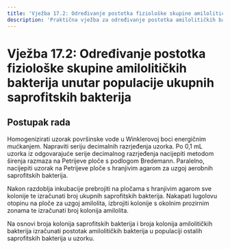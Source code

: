 ```yaml
---
title: 'Vježba 17.2: Određivanje postotka fiziološke skupine amilolitičkih bakterija'
description: 'Praktična vježba za određivanje postotka amilolitičkih bakterija unutar populacije ukupnih saprofitskih bakterija'
---
```


# Vježba 17.2: Određivanje postotka fiziološke skupine amilolitičkih bakterija unutar populacije ukupnih saprofitskih bakterija

## Postupak rada

Homogenizirati uzorak površinske vode u Winklerovoj boci energičnim mućkanjem. Napraviti seriju decimalnih razrjeđenja uzorka. Po 0,1 mL uzorka iz odgovarajuće serije decimalnog razrjeđenja nacijepiti metodom širenja razmaza na Petrijeve ploče s podlogom Bredemann. Paralelno, nacijepiti uzorak na Petrijeve ploče s hranjivim agarom za uzgoj aerobnih saprofitskih bakterija.

Nakon razdoblja inkubacije prebrojiti na pločama s hranjivim agarom sve kolonije te izračunati broj ukupnih saprofitskih bakterija. Nakapati lugolovu otopinu na ploče za uzgoj amilolita, izbrojiti kolonije s okolnim prozirnim zonama te izračunati broj kolonija amilolita.

Na osnovi broja kolonija saprofitskih bakterija i broja kolonija amilolitičkih bakterija izračunati postotak amilolitičkih bakterija u populaciji ostalih saprofitskih bakterija u uzorku.
